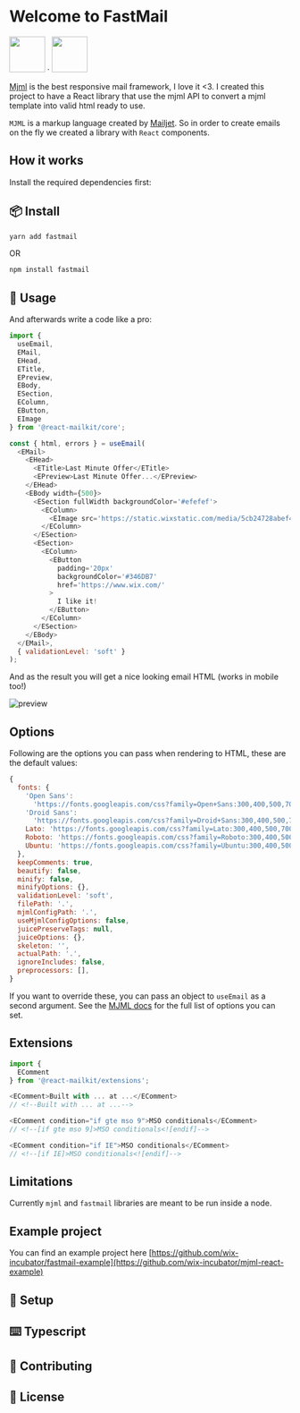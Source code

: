 
<Meta title='Overview/Introduction' />

<style>{`
  .subheading {
    --mediumdark: '#999999';
    font-weight: 900;
    font-size: 13px;
    color: #999;
    letter-spacing: 6px;
    line-height: 24px;
    text-transform: uppercase;
    margin-bottom: 12px;
    margin-top: 40px;
  }

  .link-list {
    display: grid;
    grid-template-columns: 1fr;
    grid-template-rows: 1fr 1fr;
    row-gap: 10px;
  }

  @media (min-width: 620px) {
    .link-list {
      row-gap: 20px;
      column-gap: 20px;
      grid-template-columns: 1fr 1fr;
    }
  }

  @media all and (-ms-high-contrast:none) {
  .link-list {
      display: -ms-grid;
      -ms-grid-columns: 1fr 1fr;
      -ms-grid-rows: 1fr 1fr;
    }
  }

  .link-item {
    display: block;
    padding: 20px 30px 20px 15px;
    border: 1px solid #00000010;
    border-radius: 5px;
    transition: background 150ms ease-out, border 150ms ease-out, transform 150ms ease-out;
    color: #333333;
    display: flex;
    align-items: flex-start;
  }

  .link-item:hover {
    border-color: #1EA7FD50;
    transform: translate3d(0, -3px, 0);
    box-shadow: rgba(0, 0, 0, 0.08) 0 3px 10px 0;
  }

  .link-item:active {
    border-color: #1EA7FD;
    transform: translate3d(0, 0, 0);
  }

  .link-item strong {
    font-weight: 700;
    display: block;
    margin-bottom: 2px;
  }
  
  .link-item img {
    height: 40px;
    width: 40px;
    margin-right: 15px;
    flex: none;
  }

  .link-item span {
    font-size: 14px;
    line-height: 20px;
  }

  .tip {
    display: inline-block;
    border-radius: 1em;
    font-size: 11px;
    line-height: 12px;
    font-weight: 700;
    background: #E7FDD8;
    color: #66BF3C;
    padding: 4px 12px;
    margin-right: 10px;
    vertical-align: top;
  }

  .tip-wrapper {
    font-size: 13px;
    line-height: 20px;
    margin-top: 40px;
    margin-bottom: 40px;
  }

  .tip-wrapper code {
    font-size: 12px;
    display: inline-block;
  }

  
`}</style>

# Welcome to FastMail

<img
  src='https://cdn.worldvectorlogo.com/logos/mjml-by-mailjet.svg'
  height='64'
/> &middot; <img
  src='https://logos-download.com/wp-content/uploads/2016/09/React_logo_wordmark-700x235.png'
  height='64'
/>

[Mjml](https://mjml.io/) is the best responsive mail framework, I love it <3. I created this project to have a React library that use the mjml API to convert a mjml template into valid html ready to use.

`MJML` is a markup language created by [Mailjet](https://www.mailjet.com/).
So in order to create emails on the fly we created a library with `React` components.

## How it works

Install the required dependencies first:

## 📦 Install

```bash
yarn add fastmail
```

OR

```bash
npm install fastmail
```

## 🚀 Usage

And afterwards write a code like a pro:

```js
import {
  useEmail,
  EMail,
  EHead,
  ETitle,
  EPreview,
  EBody,
  ESection,
  EColumn,
  EButton,
  EImage
} from '@react-mailkit/core';

const { html, errors } = useEmail(
  <EMail>
    <EHead>
      <ETitle>Last Minute Offer</ETitle>
      <EPreview>Last Minute Offer...</EPreview>
    </EHead>
    <EBody width={500}>
      <ESection fullWidth backgroundColor='#efefef'>
        <EColumn>
          <EImage src='https://static.wixstatic.com/media/5cb24728abef45dabebe7edc1d97ddd2.jpg' />
        </EColumn>
      </ESection>
      <ESection>
        <EColumn>
          <EButton
            padding='20px'
            backgroundColor='#346DB7'
            href='https://www.wix.com/'
          >
            I like it!
          </EButton>
        </EColumn>
      </ESection>
    </EBody>
  </EMail>,
  { validationLevel: 'soft' }
);
```

And as the result you will get a nice looking email HTML (works in mobile too!)

![preview](https://user-images.githubusercontent.com/10008149/41058394-59b8ce9e-69d2-11e8-9eb9-c294f35bae9f.png)

## Options

Following are the options you can pass when rendering to HTML, these are the default values:

```js
{
  fonts: {
    'Open Sans':
      'https://fonts.googleapis.com/css?family=Open+Sans:300,400,500,700',
    'Droid Sans':
      'https://fonts.googleapis.com/css?family=Droid+Sans:300,400,500,700',
    Lato: 'https://fonts.googleapis.com/css?family=Lato:300,400,500,700',
    Roboto: 'https://fonts.googleapis.com/css?family=Roboto:300,400,500,700',
    Ubuntu: 'https://fonts.googleapis.com/css?family=Ubuntu:300,400,500,700',
  },
  keepComments: true,
  beautify: false,
  minify: false,
  minifyOptions: {},
  validationLevel: 'soft',
  filePath: '.',
  mjmlConfigPath: '.',
  useMjmlConfigOptions: false,
  juicePreserveTags: null,
  juiceOptions: {},
  skeleton: '',
  actualPath: '.',
  ignoreIncludes: false,
  preprocessors: [],
}
```

If you want to override these, you can pass an object to `useEmail` as a second argument. See the [MJML docs](https://documentation.mjml.io/#inside-node-js) for the full list of options you can set.

## Extensions

```js
import {
  EComment
} from '@react-mailkit/extensions';

<EComment>Built with ... at ...</EComment>
// <!--Built with ... at ...-->

<EComment condition="if gte mso 9">MSO conditionals</EComment>
// <!--[if gte mso 9]>MSO conditionals<![endif]-->

<EComment condition="if IE">MSO conditionals</EComment>
// <!--[if IE]>MSO conditionals<![endif]-->
```

## Limitations

Currently `mjml` and `fastmail` libraries are meant to be run inside a node.

## Example project

You can find an example project here
[https://github.com/wix-incubator/fastmail-example](https://github.com/wix-incubator/mjml-react-example)

## 🔨 Setup

## ⌨️ Typescript

## 🤝 Contributing

## 📝 License
